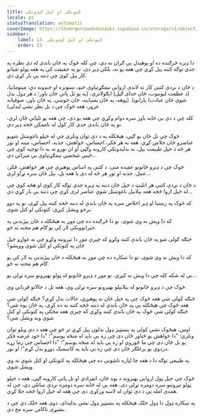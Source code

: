 ```yaml
---
title: کتونکی او کتل کېدونکی
locale: ps
statusTranslation: automatic
coverImage: https://lhvmrqwrcowdvduuaukz.supabase.co/storage/v1/object/public/strapi-uploads/small_cover-tratado-de-psicologia-revolucionaria.webp-5e15e1cec4e0ebebcde5d7fc7565d8fd.webp
sidebar:
    label: 13. کتونکی او کتل کېدونکی
    order: 13
---
```

دا ډېره څرګنده ده او پوهېدل یې ګران نه دي، چې کله څوک په ځان باندې له دې نظره په جدي توګه کتنه پیل کړي چې هغه یو نه، بلکې ډېر دی، نو په حقیقت کې په هغه ټولو شیانو کار پیل کوي چې دننه یې بار کړي دي.

د ځان د نږدې کتنې کار ته لاندې اروايي نیمګړتیاوې خنډ، ستونزه او خنډونه دي: میتومانیا، (د عظمت لیونتوب، ځان خدای ګڼل) ایګولاتري، (په یو تل پاتې ځان باور؛ د هر ډول بدل شوي ځان عبادت) پارانویا. (پوهه، په ځان بسیاینه، ځان خوښي، په ځان باور، صوفیانه غرور، هغه څوک چې د بل نظر نشي لیدلی)

کله چې د دې بې ځایه باور سره دوام وکړي چې هغه یو دی، چې هغه یو تلپاتې ځان لري، نو په ځان باندې جدي کار کول له ناممکن څخه ډېر دي.

څوک چې تل ځان یو ګڼي، هیڅکله به د دې توان ونلري چې له خپلو ناغوښتل شویو عناصرو ځان خلاص کړي. هغه به هر فکر، احساس، خواهش، جذبه، احساس، مینه او نور هر څه د خپل طبیعت بېل، نه بدلېدونکي کارونه وګڼي او ان نورو ته به دا توجیه کوي چې ځینې شخصي نیمګړتیاوې یې میراثي دي...

څوک چې د ډېرو ځانونو عقیده مني، د کتنې په اساس پوهیږي چې هر خواهش، فکر، عمل، جذبه او نور هر څه له دې یا هغه بل، بېل ځان سره تړاو لري...

د ځان د نږدې کتنې هر اتلیټ د خپل ځان دننه په ډېره جدي توګه کار کوي او هڅه کوي چې له خپل اروا څخه هغه بېلابېل ناغوښتل شوي عناصر لرې کړي چې دننه یې بار کړي دي...

که څوک په رښتیا او ډېر اخلاص سره په ځان باندې له دننه څخه کتنه پیل کړي، نو په دوو برخو وېشل کیږي: کتونکی او کتل شوی.

که دا وېش نه وي شوی، نو دا څرګنده ده چې موږ به هیڅکله د ځان پېژندنې په حیرانوونکې لار کې یو ګام هم مخته نه ځو.

څنګه کولی شو په ځان باندې کتنه وکړو که چېرې موږ دا تېروتنه وکړو چې نه غواړو خپل ځان په کتونکي او کتل شوي ووېشو؟

که دا وېش نه وي شوی، نو دا ښکاره ده چې موږ به هیڅکله د ځان پېژندنې په لار کې یو ګام هم مخته نه ځو.

بې له شکه کله چې دا وېش نه کیږي، نو موږ د ډېرو ځانونو له ټولو بهیرونو سره تړلي یو...

څوک چې د ډېرو ځانونو له بېلابېلو بهیرونو سره تړلی وي، هغه تل د حالاتو قرباني وي.

څنګه کولی شي هغه څوک چې په خپل ځان نه پوهیږي، حالات بدل کړي؟ څنګه کولی شي هغه څوک چې هیڅکله یې په ځان باندې له دننه څخه کتنه نه ده کړې، په ځان پوه شي؟ څنګه کولی شي څوک په ځان باندې کتنه وکړي که چېرې هغه مخکې په کتونکي او کتل شوي ونه وېشل شي؟

اوس، هیڅوک نشي کولی په بنسټیز ډول بدلون پیل کړي تر څو چې هغه د دې ویلو توان ونلري: "دا خواهش یو ځناور ځان دی چې زه یې باید له منځه یوسم"؛ "دا خود غرضه فکر یو بل ځان دی چې ما ځوروي او زه یې باید له منځه یوسم"؛ "دا احساس چې زما زړه دردوي یو یرغلګر ځان دی چې زه یې باید په کاسمیک دوړو بدل کړم"؛ او نور.

په طبیعي توګه دا د هغه چا لپاره ناشونې ده چې هیڅکله په کتونکي او کتل شوي نه وي وېشل شوی.

څوک چې خپل ټول اروايي بهیرونه د یوه ځان، انفرادي او تل پاتې کارونه ګڼي، هغه د خپلو ټولو تېروتنو سره دومره تړلی دی، هغه یې له ځانه سره دومره نږدې ساتلي دي، چې له همدې امله یې د دې توان له لاسه ورکړی دی چې هغه له خپل اروا څخه جلا کړي.

په ښکاره ډول دا ډول خلک هیڅکله په بنسټیز ډول نشي بدلېدای، دوی هغه خلک دي چې د بشپړې ناکامۍ سره مخ دي.

